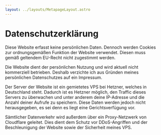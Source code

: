 ```yaml
---
layout: ../layouts/MetapageLayout.astro
---
```


# Datenschutzerklärung

Diese Website erfasst keine persönlichen Daten.
Dennoch werden Cookies zur ordnungsgemäßen Funktion der Website verwendet.
Diesen muss gemäß geltendem EU-Recht nicht zugestimmt werden.

Die Website dient der persönlichen Nutzung und wird aktuell nicht kommerziell betrieben.
Deshalb verzichte ich aus Gründen meines persönlichen Datenschutzes auf ein Impressum.

Der Server der Website ist ein gemietetes VPS bei Hetzner, welches in Deutschland steht.
Dadurch ist es Hetzner möglich, den Traffic dieses Servers zu überwachen und unter anderem deine IP-Adresse
und die Anzahl deiner Aufrufe zu speichern.
Diese Daten werden jedoch nicht herausgegeben, es sei denn es liegt eine Gerichtsverfügung vor.

Sämtlicher Datenverkehr wird außerdem über ein Proxy-Netzwerk von Cloudflare geleitet.
Dies dient dem Schutz vor DDoS-Angriffen und der Beschleunigung der Website sowie der Sicherheit meines VPS.
